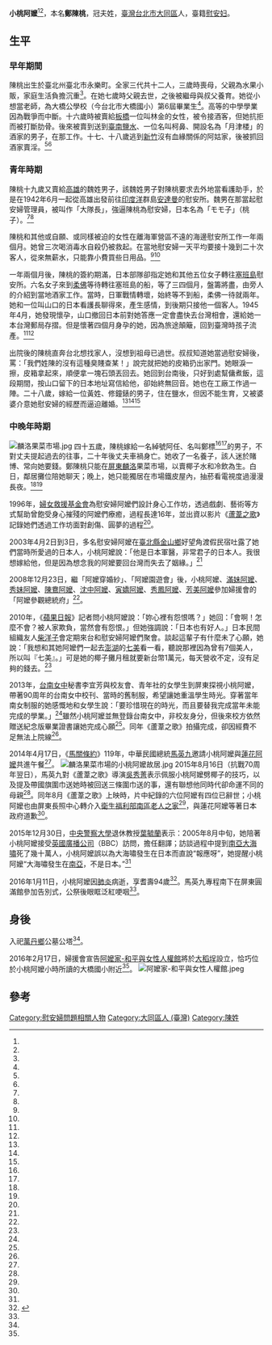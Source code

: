 {{Infobox Person
| name   =鄭陳桃
| real_name=陳桃
| image     = 台灣婦女援救基金會舉辦第11屆日軍慰安婦問題亞洲團結會議 03.jpg
| image_size     = 300px
| caption  = 攝於2012年
| nationality = {{JPN-EMP}}（1922年－1945年）<br>{{ROC}}（1945年－2016年）
| birth_date  ={{birth date|1922|11|14}}
| birth_place = {{TWN-JPN}}[[臺北州|臺北州]][[臺北市_(州轄市)|臺北市]][[永樂町#臺北市|永樂町]] 
| death_date  ={{death date and age|2016|1|11|1922|11|14}}
| death_place ={{TWN}}[[屏東縣|屏東縣]][[屏東市|屏東市]]
| occupation =椰子水小販（曾在日治時期被迫成為慰安婦）
|alma_mater        = 大橋公學校（今[[大橋國小|大橋國小]]）<br>臺南州立第二高等女學校（今[[台南女中|台南女中]]）
| office = 
| term_start = 
| term_end = 
| spouse = 鄭標
| children= 
|religion=[[佛教|佛教]]}}
'''小桃阿嬤'''{{BD|1922年|11月14日|2016年|1月11日|}}<ref name="原告 鄭陳桃"/><ref name="肺炎過世"/>，本名'''鄭陳桃'''，冠夫姓，[[臺灣|臺灣]][[台北市|台北市]][[大同區_(臺灣)|大同區]]人，臺籍[[慰安妇|慰安妇]]。

==生平==

===早年期間===
陳桃出生於臺北州臺北市永樂町。全家三代共十二人，三歲時喪母，父親為水果小販，家庭生活負擔沉重<ref name="阿嬤的紙飛機"/>。在她七歲時父親去世，之後被繼母與叔父養育。她從小想當老師，為大橋公學校（今台北市大橋國小）第6屆畢業生<ref name="自由時報"/>。高等的中學學業因為戰爭而中斷。十六歲時被賣給[[板橋街|板橋]]一位叫林金的女性，被令接酒客，但她抗拒而被打斷肋骨。後來被賣到送到[[臺南州|臺南]][[鹽水街|鹽水]]、一位名叫柯鼻、開設名為「月津楼」的酒家的男子，在那工作。十七、十八歲逃到[[新竹州|新竹]]沒有血緣關係的阿姑家，後被抓回酒家賣淫。<ref name="原告 鄭陳桃"/><ref name="台灣慰安婦報告"/>

===青年時期===

陳桃十九歲又賣給[[高雄州|高雄]]的魏姓男子，該魏姓男子對陳桃要求去外地當看護助手，於是在1942年6月一起從高雄出發前往[[印度洋|印度洋]]群島[[安達曼|安達曼]]的慰安所。魏男在那當起慰安婦管理員，被叫作「大隊長」，強逼陳桃為慰安婦，日本名為「モモ子」（桃子）。<ref name="原告 鄭陳桃"/><ref name="台灣慰安婦報告"/>

陳桃和其他或自願、或同樣被迫的女性在離海軍營區不遠的海邊慰安所工作一年兩個月。她曾三次喝消毒水自殺仍被救起。在當地慰安婦一天平均要接十幾到二十次客人，從來無薪水，只能靠小費買些日用品。<ref name="阿嬤的紙飛機"/><ref name="壹週刊"/>

一年兩個月後，陳桃的簽約期滿，日本部隊卻指定她和其他五位女子轉往[[塞班島|塞班島]]慰安所。六名女子來到[[柔佛|柔佛]]等待轉往塞班島的船，等了三四個月，盤籌將盡，由旁人的介紹到當地酒家工作。當時，日軍戰情轉壞，始終等不到船，柔佛一待就兩年。她和一位叫山口的日本看護長聊得來，產生感情，到後期只接他一個客人。1945年4月，她發現懷孕，山口撤回日本前對她答應一定會盡快去台灣相會，還給她一本台灣郵局存摺。但是懷著四個月身孕的她，因為旅途顛簸，回到臺灣時孩子流產。<ref name="阿嬤的紙飛機"/><ref name="壹週刊"/>

出院後的陳桃直奔台北想找家人，沒想到祖母已過世。叔叔知道她當過慰安婦後，罵：「我們姓陳的沒有這種臭賤查某！」說完就把她的皮箱扔出家門。她眼淚一擦，皮箱拿起來，順便拿一塊石頭丟回去。她回到台南後，只好到處幫傭煮飯，這段期間，按山口留下的日本地址寫信給他，卻始終無回音。她也在工廠工作過一陣。二十八歲，嫁給一位黃姓、修鐘錶的男子，住在鹽水，但因不能生育，又被婆婆介意她慰安婦的經歷而逼迫離婚。<ref name="阿嬤的紙飛機"/><ref name="台灣慰安婦報告"/><ref name="壹週刊"/>

===中晚年時期===
[[File:麟洛果菜市場.jpg|thumb]]
四十五歲，陳桃嫁給一名綽號阿任、名叫鄭標<ref name="原告 鄭陳桃"/><ref name="台灣慰安婦報告"/>的男子，不對丈夫提起過去的往事，二十年後丈夫車禍身亡。她收了一名養子，該人迷於賭博、常向她要錢。鄭陳桃只能在[[屏東縣|屏東]][[麟洛|麟洛]]果菜市場，以賣椰子水和冷飲為生。白日，鄰居攤位陪她聊天；晚上，她只能獨居在市場鐵皮屋內，抽菸看電視度過漫漫長夜。<ref name="阿嬤的紙飛機"/><ref name="蘋果日報"/>

1996年，[[婦女救援基金會|婦女救援基金會]]為慰安婦阿嬤們設計身心工作坊，透過戲劇、藝術等方式幫助曾飽受身心摧殘的阿嬤們療癒，過程長達16年，並出資以影片《[[蘆葦之歌|蘆葦之歌]]》記錄她們透過工作坊面對創傷、圓夢的過程<ref name="中國時報"/>。

2003年4月2日到3日，多名慰安婦阿嬤在[[臺北縣|臺北縣]][[金山區_(台灣)|金山鄉]]好望角渡假民宿吐露了她們當時所愛過的日本人，小桃阿嬤說：「他是日本軍醫，非常君子的日本人。我很想嫁給他，但是因為想念我的阿嬤要回台灣而失去了姻緣。」<ref name="當年愛的故事"/>

2008年12月23日，繼「阿嬤穿婚紗」、「阿嬤園遊會」後，小桃阿嬤、[[滿妹阿嬤|滿妹阿嬤]]、[[秀妹阿嬤|秀妹阿嬤]]、[[陳鴦阿嬤|陳鴦阿嬤]]、[[沈中阿嬤|沈中阿嬤]]、[[寅嬌阿嬤|寅嬌阿嬤]]、[[秀鳳阿嬤|秀鳳阿嬤]]、[[芳美阿嬤|芳美阿嬤]]參加婦援會的「阿嬤參觀總統府」<ref name="臺灣立報"/>。

2010年，《[[蘋果日報_(台灣)|蘋果日報]]》記者問小桃阿嬤說：「妳心裡有怨恨嗎？」她回：「會啊！怎麼不會？被人家欺負，當然會有怨恨。」但她強調說：「日本也有好人。」日本民間組織友人[[柴洋子|柴洋子]]會定期來台和慰安婦阿嬤們聚會。談起這輩子有什麼未了心願，她說：「我想和其她阿嬤們一起去[[澎湖|澎湖]]的[[七美嶼|七美]]看一看，聽說那裡因為曾有7個美人，所以叫『七美』。」可是她的椰子攤月租就要新台幣1萬元，每天營收不定，沒有足夠的錢去。<ref name="蘋果日報"/>

2013年，[[台南女中|台南女中]]秘書李宜芳與校友會、青年社的女學生到屏東探視小桃阿嬤，帶著90周年的台南女中校刊、當時的舊制服，希望讓她重溫學生時光。穿著當年南女制服的她感慨地和女學生說：「要珍惜現在的時光，而且要替我完成當年未能完成的學業。」<ref name="ETtoday"/>雖然小桃阿嬤並無登錄台南女中，非校友身分，但後來校方依然贈送紀念版畢業證書讓她完成心願<ref name="自由時報2"/>。同年《蘆葦之歌》拍攝完成，卻因經費不足無法上院線<ref name="中國時報"/>。

2014年4月17日，《[[馬關條約|馬關條約]]》119年，中華民國總統[[馬英九|馬英九]]邀請小桃阿嬤與[[蓮花阿嬤|蓮花阿嬤]]共進午餐<ref name="風傳媒"/>。
[[File:麟洛果菜市場的小桃阿嬤故居.jpg|thumb]]
2015年8月16日（抗戰70周年翌日），馬英九對《蘆葦之歌》導演[[吳秀菁|吳秀菁]]表示佩服小桃阿嬤劈椰子的技巧，以及提及帶國旗圍巾送她時被回送三條圍巾送的事，還有聯想他同時代卻命運不同的母親<ref name="聯合報"/>。同年8月《蘆葦之歌》上映時，片中紀錄的六位阿嬤有四位已辭世；小桃阿嬤也由屏東長照中心轉介入[[衛生福利部南區老人之家|衛生福利部南區老人之家]]<ref name="肺炎過世"/>，與蓮花阿嬤等著日本政府道歉<ref name="中國時報"/>。

2015年12月30日，[[中央警察大學|中央警察大學]]退休教授[[葉毓蘭|葉毓蘭]]表示：2005年8月中旬，她陪著小桃阿嬤接受[[英國廣播公司|英國廣播公司]]（BBC）訪問，擔任翻譯；訪談過程中提到[[南亞大海嘯|南亞大海嘯]]死了幾十萬人，小桃阿嬤誤以為大海嘯發生在日本而直說“報應呀”，她提醒小桃阿嬤“大海嘯發生在[[南亞|南亞]]，不是日本。”<ref name="台灣太媚日" />

2016年1月11日，小桃阿嬤因[[肺炎|肺炎]]病逝，享耆壽94歲<ref>{{cite news | title = 等不到日本道歉！小桃阿嬤因肺炎過世 享耆壽94歲 | author = 蕭雅娟 | publisher = 《聯合報》 | url = http://udn.com/news/story/1/1441499 | date = 2016-01-14 | accessdate = 2016-01-20 | language = zh-tw | archive-date = 2016-01-17 | archive-url = https://web.archive.org/web/20160117033627/http://udn.com/news/story/1/1441499 | dead-url = no }}</ref>。馬英九專程南下在屏東圓滿館參加告別式，公祭後眼眶泛紅哽咽<ref name="告別式"/>。

==身後==
入祀[[萬丹鄉|萬丹鄉]]公墓公塔<ref name="告別式"/>。

2016年2月17日，婦援會宣告[[阿嬤家-和平與女性人權館|阿嬤家-和平與女性人權館]]將於[[大稻埕|大稻埕]]設立，恰巧位於小桃阿嬤小時所讀的大橋國小附近<ref name="中央社"/>。
[[File:阿嬤家-和平與女性人權館.jpeg|thumb]]

==參考==
{{portal box|人物|台灣|人權}}
{{reflist|2|refs=

<ref name="告別式">{{Cite news|url=http://www.appledaily.com.tw/realtimenews/article/new/20160120/779227/|title=【更新】小桃阿嬤告別式　馬英九哽咽公祭|language=zh-tw|publisher=《蘋果日報》|author=|date=2016-01-20|accessdate=2016-05-24|archive-date=2017-03-05|archive-url=https://web.archive.org/web/20170305004222/http://www.appledaily.com.tw/realtimenews/article/new/20160120/779227/|dead-url=no}}</ref>

<ref name="台灣慰安婦報告">{{cite book |author=婦女救援基金會|chapter=〈慰安婦故事十四則〉|title=《台灣慰安婦報告》|date=1999-07-15|publisher=台灣商務印書局|location=臺灣|language=zh-tw |isbn=9570515988}}</ref>

<ref name="阿嬤的紙飛機">{{Cite web|url=http://ahmaspaperplane.wix.com/ah-ma#!untitled/cubq|title=椰子阿嬤鄭陳桃|work=「阿嬤的紙飛機」慰安婦國際關懷計畫|language=zh-tw|publisher=|author=|date=|accessdate=2015-08-17|archive-date=2016-08-09|archive-url=https://web.archive.org/web/20160809111759/http://ahmaspaperplane.wix.com/ah-ma#!untitled/cubq|dead-url=no}}</ref>

<ref name="蘋果日報">{{Cite news|url=http://www.appledaily.com.tw/appledaily/article/headline/20101004/32859267/|title=慰安婦孤老 正義遲未來  向日討公道敗訴定讞 渴望一句「道歉」|language=zh-tw|publisher=《蘋果日報》|author=|date=2010-10-04|accessdate=2015-08-17|archive-date=2016-03-04|archive-url=https://web.archive.org/web/20160304140645/http://www.appledaily.com.tw/appledaily/article/headline/20101004/32859267/|dead-url=no}}</ref>

<ref name="自由時報">{{Cite news|url=http://news.ltn.com.tw/news/life/breakingnews/1409453|title=「你們幫我完成...」94歲慰安婦阿嬤透露小小心願|language=zh-tw|publisher=《自由時報》|author=|date=2015-08-12|accessdate=2015-08-17|archive-date=2019-12-06|archive-url=https://web.archive.org/web/20191206173422/https://news.ltn.com.tw/news/life/breakingnews/1409453|dead-url=no}}</ref>

<ref name="自由時報2">{{Cite news|url=http://news.ltn.com.tw/news/society/breakingnews/1556703|title=學者質疑小桃阿嬤學歷 台南女中堅持頒畢業證書|language=zh-tw|publisher=《自由時報》|author=|date=2015-12-30|accessdate=2015-12-30|archive-date=2021-02-08|archive-url=https://web.archive.org/web/20210208062435/https://news.ltn.com.tw/news/society/breakingnews/1556703|dead-url=no}}</ref>

<ref name="中國時報">{{Cite news|url=https://tw.news.yahoo.com/慰安婦阿嬤-低吟蘆葦之歌-215008981.html|title=慰安婦阿嬤 低吟蘆葦之歌|language=zh-tw|publisher=《中國時報》|author=洪欣慈|date=2015-08-12|accessdate=2015-08-17|archive-date=2021-02-03|archive-url=https://web.archive.org/web/20210203012311/https://tw.news.yahoo.com/%E6%85%B0%E5%AE%89%E5%A9%A6%E9%98%BF%E5%AC%A4-%E4%BD%8E%E5%90%9F%E8%98%86%E8%91%A6%E4%B9%8B%E6%AD%8C-215008981.html|dead-url=no}}</ref>

<ref name="ETtoday">{{Cite news|url=http://www.ettoday.net/news/20150812/548589.htm|title=上學被抓去當慰安婦 小桃阿嬤：希望學妹替我完成學業|language=zh-tw|publisher=ETtoday|author=|date=2015-08-12|accessdate=2015-08-17|archive-date=2019-12-07|archive-url=https://web.archive.org/web/20191207085554/https://www.ettoday.net/news/20150812/548589.htm|dead-url=no}}</ref>

<ref name="壹週刊">{{cite journal |author=簡竹書|title=〈小桃阿嬤的恨與愛－二戰時期倖存慰安婦的故事〉|journal=《壹週刊》|issue=第678期|date=2014-05-21|publisher=壹週刊編輯委員會|location=台灣|language=zh-tw}}</ref>

<ref name="風傳媒">{{Cite news|url=http://www.storm.mg/article/30054|title=馬關條約119年 馬邀慰安婦共餐|language=zh-tw|publisher=風傳媒|author=仇佩芬|date=2014-04-17|accessdate=2015-09-18|archive-date=2021-02-07|archive-url=https://web.archive.org/web/20210207154342/https://www.storm.mg/article/30054|dead-url=no}}</ref>

<ref name="原告 鄭陳桃">{{Cite book|url=http://www.awf.or.jp/pdf/194-t1.pdf|title=《台湾人元「慰安婦」損害賠償請求裁判》|chapter=〈四 原告 鄭陳桃〉|work=戦後補償請求《元「慰安婦」関係含む》裁判一覧（提訴順）|language=ja|publisher=慰安婦問題アジア女性基金デジタル記念館|author=|date=1999-07-14|accessdate=2015-08-19|archive-date=2020-09-20|archive-url=https://web.archive.org/web/20200920110218/https://awf.or.jp/pdf/194-t1.pdf|dead-url=no}}</ref>

<ref name="聯合報">{{Cite news|url=http://www.worldjournal.com/3386755/article-%E8%88%87%E5%B0%8E%E6%BC%94%E5%B0%8D%E8%AB%87-%E9%A6%AC%E8%8B%B1%E4%B9%9D%E5%93%BD%E5%92%BD%E8%90%BD%E6%B7%9A/?ref=%E5%8F%B0%E7%81%A3&npg=2|title=與導演對談 馬英九哽咽落淚|language=zh-tw|publisher=《聯合報》|author=何定照、楊湘鈞|date=2015-08-17|accessdate=2015-08-18}}{{dead link|date=2018年4月 |bot=InternetArchiveBot |fix-attempted=yes }}</ref>

<ref name="當年愛的故事">{{Cite web|url=http://ahmaspaperplane.wix.com/ah-ma#!/cigd|title=當年愛的故事|work=「阿嬤的紙飛機」慰安婦國際關懷計畫|language=zh-tw|publisher=|author=|date=|accessdate=2015-08-18|archive-date=2016-08-09|archive-url=https://web.archive.org/web/20160809111759/http://ahmaspaperplane.wix.com/ah-ma#!/cigd|dead-url=no}}</ref>

<ref name="臺灣立報">{{Cite news|url=http://www.lihpao.com/?action-viewnews-itemid-9439|title=慰安阿嬤求償 總統再許承諾|language=zh-tw|publisher=《臺灣立報》|author=史倩玲|date=2008-12-24|accessdate=2015-08-23|deadurl=yes|archiveurl=https://web.archive.org/web/20160304110206/http://www.lihpao.com/?action-viewnews-itemid-9439|archivedate=2016-03-04}}</ref>

<ref name="肺炎過世">{{cite news|url=http://udn.com/news/story/1/1441499|title=小桃阿嬤因肺炎過世 享耆壽94歲|publisher=《聯合報》|language=zh-tw|author=蕭雅娟|date=2016-01-14|accessdate=2016-01-14|archive-date=2016-01-17|archive-url=https://web.archive.org/web/20160117033627/http://udn.com/news/story/1/1441499|dead-url=no}}</ref>

<ref name="台灣太媚日">{{cite news|url=http://www.chinareviewnews.com/doc/1040/6/4/3/104064392.html|title=葉毓蘭：台灣太媚日 爭不到日本賠償慰安婦|publisher=[[中評社|中評社]]|language=zh-tw|author=黃文-{杰}-|date=2015-12-30|accessdate=2016-01-16}}</ref>

<ref name="中央社">{{Cite news|url=http://www.cna.com.tw/news/ahel/201602170378-1.aspx|title=首座女性人權館座落大稻埕 3/8掛牌|language=zh-tw|publisher=中央社|author=許秩維|date=2016-02-17|accessdate=2016-02-17|archive-date=2017-03-08|archive-url=https://web.archive.org/web/20170308120246/http://www.cna.com.tw/news/ahel/201602170378-1.aspx|dead-url=no}}</ref>

}}

[[Category:慰安婦問題相關人物|Category:慰安婦問題相關人物]]
[[Category:大同區人_(臺灣)|Category:大同區人 (臺灣)]]
[[Category:陳姓|Category:陳姓]]